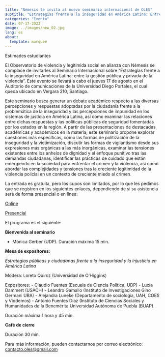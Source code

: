 ```yaml
---
title: "Némesis te invita al nuevo seminario internacional de OLES"
subtitle: "Estrategias frente a la inseguridad en América Latina: Entre la gestión pública y privada de la violencia"
categories: "Evento"
date: 07-17-2023
image: ../images/new_02.jpg
lang: es
about:
  template: marquee
---
```


Estimades estudiantes

El Observatorio de violencia y legitimida social en alianza con Némesis se complace de invitarles al Seminario Internacional sobre "Estrategias frente a la inseguridad en América Latina: entre la gestión pública y privada de la violencia". Este evento se llevará a cabo el jueves 17 de agosto en el Auditorio de comunicaciones de la Universidad Diego Portales, el cual queda ubicado en Vergara 210, Santiago.

Este seminario busca generar un debate académico respecto a las diversas percepciones y respuestas adoptadas por la ciudadanía frente a la problemática de la inseguridad y las percepciones de impunidad en los sistemas de justicia en América Latina, así como examinar las relaciones entre dichas respuestas y las políticas públicas de seguridad fomentadas por los estados en la región. A partir de las presentaciones de destacadas académicas y académicos en la materia, este seminario propone explorar cuestiones más específicas, como las formas de politización de la inseguridad y la victimización, discutir las formas de vigilantismo desde sus expresiones más orgánicas a las más inorgánicas, examinar las tensiones existentes entre los anhelos de dignidad y el enfoque punitivo tras las demandas ciudadanas, identificar las prácticas de cuidado que están emergiendo en la sociedad para enfrentar el crimen y la violencia, así como abordar las complejidades y tensiones tras la creciente legitimidad de la violencia policial en un contexto de creciente miedo al crimen.

La entrada es gratuita, pero los cupos son limitados, por lo que les pedimos que se registren en los siguientes enlaces, dependiendo de si su asistencia será de forma presencial o en línea:

[Online](https://zoom.us/meeting/register/tJMldu-srzsvE9Due81QsUrvMCCQVLb3wsjm)

[Presencial](https://forms.gle/e6uAb1xT9E1NGXog9)

El programa es el siguiente:

**Bienvenida al seminario**

-   Mónica Gerber (UDP). Duración máxima 15 min.

**Mesa de expositores:**

*Estrategias públicas y ciudadanas frente a la inseguridad y la injusticia en América Latina*

Modera: Loreto Quiroz (Universidad de O'Higgins)

Expositores: - Claudio Fuentes (Escuela de Ciencia Política, UDP) - Lucía Dammert (USACH) - Leandro Gamallo (Instituto de Investigaciones Gino Germani UBA) - Alejandra Luneke (Departamento de sociología, UAH, COES y Viodemos) - Antonio Fuentes Díaz (Instituto de Ciencias Sociales y Humanidades de la Benemérita Universidad Autónoma de Puebla (BUAP).

Duración máxima 1 hora y 45 min.

**Café de cierre**

Duración 30 min.

Para más información, pueden contactarnos por correo electrónico: [contacto.oles\@gmail.com](mailto:contacto.oles@gmail.com)
